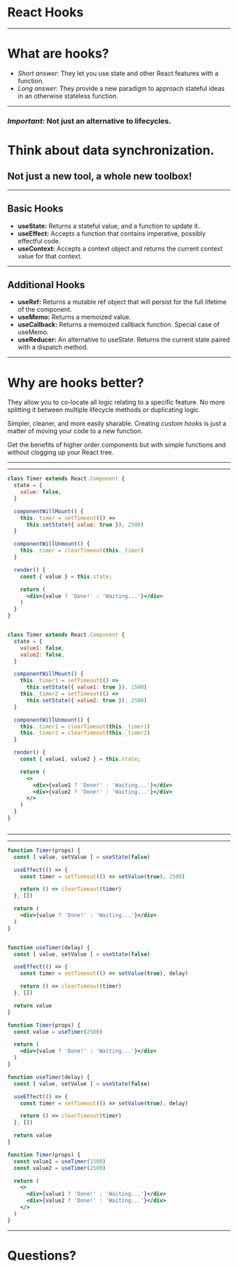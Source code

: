 

# React Hooks

---

# What are hooks?

<Steps>

* _Short answer:_ They let you use state and other React features with a function.
* _Long answer:_ They provide a new paradigm to approach stateful ideas in an otherwise stateless function.

</Steps>

---

### _Important:_ Not just an alternative to lifecycles.
# **Think about data synchronization.**
## Not just a new tool, a whole new toolbox!

---

## Basic Hooks

<Steps>

* **useState:** Returns a stateful value, and a function to update it.
* **useEffect:** Accepts a function that contains imperative, possibly effectful code.
* **useContext:** Accepts a context object and returns the current context value for that context.

</Steps>

---

## Additional Hooks

<Steps>

* **useRef:** Returns a mutable ref object that will persist for the full lifetime of the component.
* **useMemo:** Returns a memoized value.
* **useCallback:** Returns a memoized callback function. Special case of useMemo.
* **useReducer:** An alternative to useState. Returns the current state paired with a dispatch method.

</Steps>

---

# Why are hooks better?

<Half>
<Steps>

They allow you to co-locate all logic relating to a specific feature. No more splitting it between multiple lifecycle methods or duplicating logic.

Simpler, cleaner, and more easily sharable. Creating _custom hooks_ is just a matter of moving your code to a new function.

Get the benefits of higher order components but with simple functions and without clogging up your React tree.

</Steps>
</Half>

---
---

<CodeSurfer>

```jsx title="Class Component with Lifecycle Callbacks"
class Timer extends React.Component {
  state = {
    value: false,
  }

  componentWillMount() {
    this._timer = setTimeout(() =>
      this.setState({ value: true }), 2500)
  }

  componentWillUnmount() {
    this._timer = clearTimeout(this._timer)
  }

  render() {
    const { value } = this.state;

    return (
      <div>{value ? 'Done!' : 'Waiting...'}</div>
    )
  }
}
```

```diff 3,7:8,12 title="Class Component with Lifecycle Callbacks" subtitle="The relevant code is spread out over multiple places."
```

```jsx title="Class Component with Lifecycle Callbacks" subtitle="Multiple states make even more mess."
class Timer extends React.Component {
  state = {
    value1: false,
    value2: false,
  }

  componentWillMount() {
    this._timer1 = setTimeout(() =>
      this.setState({ value1: true }), 1500)
    this._timer2 = setTimeout(() =>
      this.setState({ value2: true }), 2500)
  }

  componentWillUnmount() {
    this._timer1 = clearTimeout(this._timer1)
    this._timer2 = clearTimeout(this._timer2)
  }

  render() {
    const { value1, value2 } = this.state;

    return (
      <>
        <div>{value1 ? 'Done!' : 'Waiting...'}</div>
        <div>{value2 ? 'Done!' : 'Waiting...'}</div>
      </>
    )
  }
}
```

```diff 3,4,8:11,15:16 title="Class Component with Lifecycle Callbacks" subtitle="The relevant code is even more spread out."
```

</CodeSurfer>

---
---

<CodeSurfer>

```jsx title="Functional Component with Hooks"
function Timer(props) {
  const [ value, setValue ] = useState(false)

  useEffect(() => {
    const timer = setTimeout(() => setValue(true), 2500)

    return () => clearTimeout(timer)
  }, [])

  return (
    <div>{value ? 'Done!' : 'Waiting...'}</div>
  )
}
```

```diff 2:8 title="Class Component with Lifecycle Callbacks" subtitle="The relevant code is co-located..."
```

```jsx 1:11,14 title="Functional Component with Hooks" subtitle="easy to make reusable..."
function useTimer(delay) {
  const [ value, setValue ] = useState(false)

  useEffect(() => {
    const timer = setTimeout(() => setValue(true), delay)

    return () => clearTimeout(timer)
  }, [])

  return value
}

function Timer(props) {
  const value = useTimer(2500)

  return (
    <div>{value ? 'Done!' : 'Waiting...'}</div>
  )
}
```

```jsx title="Functional Component with Hooks" subtitle="and to use again..."
function useTimer(delay) {
  const [ value, setValue ] = useState(false)

  useEffect(() => {
    const timer = setTimeout(() => setValue(true), delay)

    return () => clearTimeout(timer)
  }, [])

  return value
}

function Timer(props) {
  const value1 = useTimer(1500)
  const value2 = useTimer(2500)

  return (
    <>
      <div>{value1 ? 'Done!' : 'Waiting...'}</div>
      <div>{value2 ? 'Done!' : 'Waiting...'}</div>
    </>
  )
}
```

</CodeSurfer>

---

# Questions?
